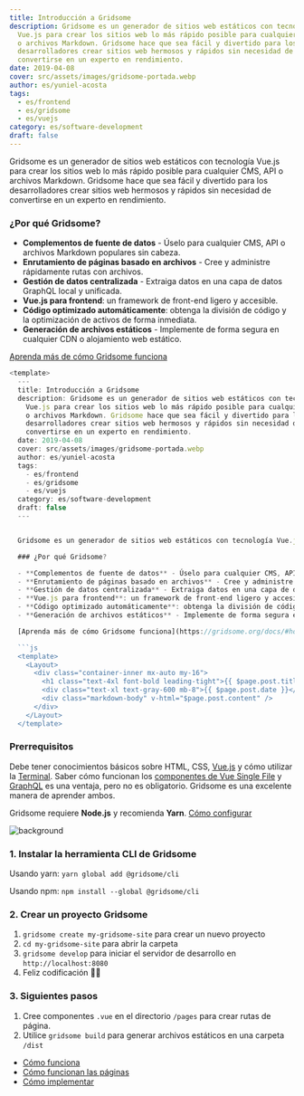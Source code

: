 ```yaml
---
title: Introducción a Gridsome
description: Gridsome es un generador de sitios web estáticos con tecnología
  Vue.js para crear los sitios web lo más rápido posible para cualquier CMS, API
  o archivos Markdown. Gridsome hace que sea fácil y divertido para los
  desarrolladores crear sitios web hermosos y rápidos sin necesidad de
  convertirse en un experto en rendimiento.
date: 2019-04-08
cover: src/assets/images/gridsome-portada.webp
author: es/yuniel-acosta
tags:
  - es/frontend
  - es/gridsome
  - es/vuejs
category: es/software-development
draft: false
---
```



Gridsome es un generador de sitios web estáticos con tecnología Vue.js para crear los sitios web lo más rápido posible para cualquier CMS, API o archivos Markdown. Gridsome hace que sea fácil y divertido para los desarrolladores crear sitios web hermosos y rápidos sin necesidad de convertirse en un experto en rendimiento.

### ¿Por qué Gridsome?

- **Complementos de fuente de datos** - Úselo para cualquier CMS, API o archivos Markdown populares sin cabeza.
- **Enrutamiento de páginas basado en archivos** - Cree y administre rápidamente rutas con archivos.
- **Gestión de datos centralizada** - Extraiga datos en una capa de datos GraphQL local y unificada.
- **Vue.js para frontend**: un framework de front-end ligero y accesible.
- **Código optimizado automáticamente**: obtenga la división de código y la optimización de activos de forma inmediata.
- **Generación de archivos estáticos** - Implemente de forma segura en cualquier CDN o alojamiento web estático.

[Aprenda más de cómo Gridsome funciona](https://gridsome.org/docs/#how-it-works)

```js
<template>
  ---
  title: Introducción a Gridsome
  description: Gridsome es un generador de sitios web estáticos con tecnología
    Vue.js para crear los sitios web lo más rápido posible para cualquier CMS, API
    o archivos Markdown. Gridsome hace que sea fácil y divertido para los
    desarrolladores crear sitios web hermosos y rápidos sin necesidad de
    convertirse en un experto en rendimiento.
  date: 2019-04-08
  cover: src/assets/images/gridsome-portada.webp
  author: es/yuniel-acosta
  tags:
    - es/frontend
    - es/gridsome
    - es/vuejs
  category: es/software-development
  draft: false
  ---


  Gridsome es un generador de sitios web estáticos con tecnología Vue.js para crear los sitios web lo más rápido posible para cualquier CMS, API o archivos Markdown. Gridsome hace que sea fácil y divertido para los desarrolladores crear sitios web hermosos y rápidos sin necesidad de convertirse en un experto en rendimiento.

  ### ¿Por qué Gridsome?

  - **Complementos de fuente de datos** - Úselo para cualquier CMS, API o archivos Markdown populares sin cabeza.
  - **Enrutamiento de páginas basado en archivos** - Cree y administre rápidamente rutas con archivos.
  - **Gestión de datos centralizada** - Extraiga datos en una capa de datos GraphQL local y unificada.
  - **Vue.js para frontend**: un framework de front-end ligero y accesible.
  - **Código optimizado automáticamente**: obtenga la división de código y la optimización de activos de forma inmediata.
  - **Generación de archivos estáticos** - Implemente de forma segura en cualquier CDN o alojamiento web estático.

  [Aprenda más de cómo Gridsome funciona](https://gridsome.org/docs/#how-it-works)

  ```js
  <template>
    <Layout>
      <div class="container-inner mx-auto my-16">
        <h1 class="text-4xl font-bold leading-tight">{{ $page.post.title }}</h1>
        <div class="text-xl text-gray-600 mb-8">{{ $page.post.date }}</div>
        <div class="markdown-body" v-html="$page.post.content" />
      </div>
    </Layout>
  </template>
  ```

  ### Prerrequisitos

  Debe tener conocimientos básicos sobre HTML, CSS, [Vue.js](https://vuejs.org) y cómo utilizar la [Terminal](https://www.linode.com/docs/tools-reference/tools/using-the-terminal/). Saber cómo funcionan los [componentes de Vue Single File](https://vuejs.org/v2/guide/single-file-components.html) y [GraphQL](https://www.graphql.com/) es una ventaja, pero no es obligatorio. Gridsome es una excelente manera de aprender ambos.

  Gridsome requiere **Node.js** y recomienda **Yarn**. [Cómo configurar](https://gridsome.org/docs/#prerequisites)

  ![background](/src/assets/images/gridsome-stack.png)

  ### 1. Instalar la herramienta CLI de Gridsome

  Usando yarn:
  `yarn global add @gridsome/cli`

  Usando npm:
  `npm install --global @gridsome/cli`

  ### 2. Crear un proyecto Gridsome

  1. `gridsome create my-gridsome-site` para crear un nuevo proyecto
  2. `cd my-gridsome-site` para abrir la carpeta
  3. `gridsome develop` para iniciar el servidor de desarrollo en `http://localhost:8080`
  4. Feliz codificación 🎉🙌

  ### 3. Siguientes pasos

  1. Cree componentes `.vue` en el directorio `/pages` para crear rutas de página.
  2. Utilice `gridsome build` para generar archivos estáticos en una carpeta `/dist`

  - [Cómo funciona](https://gridsome.org/docs/#how-it-works)
  - [Cómo funcionan las páginas](https://gridsome.org/docs/pages/)
  - [Cómo implementar](https://gridsome.org/docs/deployment/)
```
